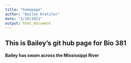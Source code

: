 ```yaml
---
title: "homepage"
author: "Bailey Kretzler"
date: "2/10/2021"
output: html_document
---
```


## This is Bailey's git hub page for Bio 381

#### Bailey has swam across the Mississippi River